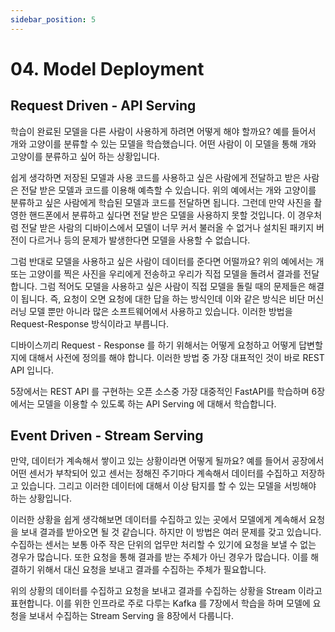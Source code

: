 ```yaml
---
sidebar_position: 5
---
```

# 04. Model Deployment

## Request Driven - API Serving

학습이 완료된 모델을 다른 사람이 사용하게 하려면 어떻게 해야 할까요?
예를 들어서 개와 고양이를 분류할 수 있는 모델을 학습했습니다. 어떤 사람이 이 모델을 통해 개와 고양이를 분류하고 싶어 하는 상황입니다.

쉽게 생각하면 저장된 모델과 사용 코드를 사용하고 싶은 사람에게 전달하고 받은 사람은 전달 받은 모델과 코드를 이용해 예측할 수 있습니다.
위의 예에서는 개와 고양이를 분류하고 싶은 사람에게 학습된 모델과 코드를 전달하면 됩니다. 그런데 만약 사진을 촬영한 핸드폰에서 분류하고 싶다면 전달 받은 모델을 사용하지 못할 것입니다.
이 경우처럼 전달 받은 사람의 디바이스에서 모델이 너무 커서 불러올 수 없거나 설치된 패키지 버전이 다르거나 등의 문제가 발생한다면  모델을 사용할 수 없습니다.

그럼 반대로 모델을 사용하고 싶은 사람이 데이터를 준다면 어떨까요? 위의 예에서는 개 또는 고양이를 찍은 사진을 우리에게 전송하고 우리가 직접 모델을 돌려서 결과를 전달합니다. 그럼 적어도 모델을 사용하고 싶은 사람이 직접 모델을 돌릴 때의 문제들은 해결이 됩니다. 즉, 요청이 오면 요청에 대한 답을 하는 방식인데 이와 같은 방식은 비단 머신러닝 모델 뿐만 아니라 많은 소프트웨어에서 사용하고 있습니다.
이러한 방법을 Request-Response 방식이라고 부릅니다.

디바이스끼리 Request - Response 를 하기 위해서는 어떻게 요청하고 어떻게 답변할지에 대해서 사전에 정의를 해야 합니다. 이러한 방법 중 가장 대표적인 것이 바로 REST API 입니다.

5장에서는 REST API 를 구현하는 오픈 소스중 가장 대중적인 FastAPI를 학습하며 6장에서는 모델을 이용할 수 있도록 하는 API Serving 에 대해서 학습합니다.

## Event Driven - Stream Serving

만약, 데이터가 계속해서 쌓이고 있는 상황이라면 어떻게 될까요?
예를 들어서 공장에서 어떤 센서가 부착되어 있고 센서는 정해진 주기마다 계속해서 데이터를 수집하고 저장하고 있습니다. 그리고 이러한 데이터에 대해서 이상 탐지를 할 수 있는 모델을 서빙해야 하는 상황입니다.

이러한 상황을 쉽게 생각해보면 데이터를 수집하고 있는 곳에서 모델에게 계속해서 요청을 보내 결과를 받아오면 될 것 같습니다. 하지만 이 방법은 여러 문제를 갖고 있습니다. 수집하는 센서는 보통 아주 작은 단위의 업무만 처리할 수 있기에 요청을 보낼 수 없는 경우가 많습니다. 또한 요청을 통해 결과를 받는 주체가 아닌 경우가 많습니다. 이를 해결하기 위해서 대신 요청을 보내고 결과를 수집하는 주체가 필요합니다. 

위의 상황의 데이터를 수집하고 요청을 보내고 결과를 수집하는 상황을 Stream 이라고 표현합니다. 이를 위한 인프라로 주로 다루는 Kafka 를 7장에서 학습을 하며 모델에 요청을 보내서 수집하는 Stream Serving 을 8장에서 다룹니다.
